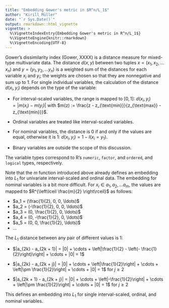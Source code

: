 ```yaml
---
title: "Embedding Gower's metric in $R^n/L_1$"
author: "Kirill Müller"
date: "`r Sys.Date()`"
output: rmarkdown::html_vignette
vignette: >
  %\VignetteIndexEntry{Embedding Gower's metric in R^n/L_1$}
  %\VignetteEngine{knitr::rmarkdown}
  %\VignetteEncoding{UTF-8}
---
```


Gower's dissimilarity index (Gower, XXXX) is a distance measure for mixed-type multivariate data.
The distance $d(x, y)$ between two tuples $x = (x_1, x_2, \ldots x_n)$
and $y = (y_1, y_2, \ldots y_n)$
is a weighted sum of the distances for each variable $x_i$ and $y_i$;
the weights are chosen so that they are nonnegative and sum up to 1.
For single individual variables,
the calculation of the distance $d(x_i, y_i)$ depends on the type of the variable:

- For interval-scaled variables, the range is mapped to $[0, 1]$:
  $d(x_i, y_i) = |m(x_i) - m(y_i)|$ with
  $m(z) := \frac{z - z_{\text{min}}}{z_{\text{max}} - z_{\text{min}}}$.

- Ordinal variables are treated like interval-scaled variables.

- For nominal variables, the distance is 0 if and only if the values are equal,
  otherwise it is 1:
  $d(x_i, y_i) = 1 - I(x_i = y_1)$.

- Binary variables are outside the scope of this discussion.

The variable types correspond to R's `numeric`, `factor`, and `ordered`,
and `logical` types, respectively.

Note that the $m$ function introduced above already defines
an embedding into $L_1$ for univariate interval-scaled and ordinal data.
The embedding for nominal variables is a bit more difficult.
For $x_i \in { a_1, a_2, \ldots a_m}$,
the values are mapped to $R^{\left\lceil \frac{m}{2} \right\rceil}$ as follows:

- $a_1 = (\frac{1}{2}, 0, 0, \ldots)$
- $a_2 = (-\frac{1}{2}, 0, 0, \ldots)$
- $a_3 = (0, \frac{1}{2}, 0, \ldots)$
- $a_4 = (0, -\frac{1}{2}, 0, \ldots)$
- $a_5 = (0, 0, \frac{1}{2}, \ldots)$
- $\ldots$

The $L_1$ distance between any pair of different values is 1:

- $|a_{2k} - a_{2k + 1}| = |0| + \cdots + \left|\frac{1}{2} - \left(- \frac{1}{2}\right)\right| + \cdots + |0| = 1$

- $|a_{2k} - a_{2k + j}| = |0| + \cdots + \left|\frac{1}{2}\right| + \cdots + \left|\pm \frac{1}{2}\right| + \cdots + |0| = 1$ for $j \geq 2$

- $|a_{2k + 1} - a_{2k + j}| = |0| + \cdots + \left|-\frac{1}{2}\right| + \cdots + \left|\pm \frac{1}{2}\right| + \cdots + |0| = 1$ for $j \geq 2$

This defines an embedding into $L_1$ for single interval-scaled, ordinal, and nominal variables.
